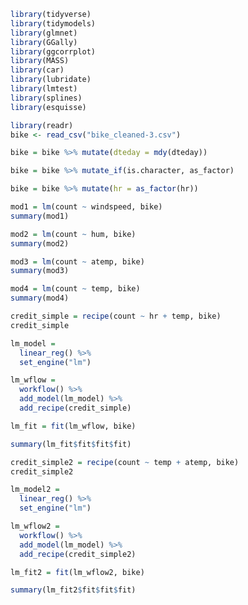 ```r
library(tidyverse)
library(tidymodels)
library(glmnet)
library(GGally)
library(ggcorrplot)
library(MASS)
library(car)
library(lubridate)
library(lmtest)
library(splines)
library(esquisse)
```

```r
library(readr)
bike <- read_csv("bike_cleaned-3.csv")
```

```r
bike = bike %>% mutate(dteday = mdy(dteday))
```

```r
bike = bike %>% mutate_if(is.character, as_factor)
```

```r
bike = bike %>% mutate(hr = as_factor(hr))
```

```r
mod1 = lm(count ~ windspeed, bike)
summary(mod1)

mod2 = lm(count ~ hum, bike)
summary(mod2)

mod3 = lm(count ~ atemp, bike)
summary(mod3)

mod4 = lm(count ~ temp, bike)
summary(mod4)
```


```r
credit_simple = recipe(count ~ hr + temp, bike)
credit_simple
```

```r
lm_model = 
  linear_reg() %>%
  set_engine("lm")
```

```r
lm_wflow = 
  workflow() %>%
  add_model(lm_model) %>%
  add_recipe(credit_simple)
```

```r
lm_fit = fit(lm_wflow, bike)
```

```r
summary(lm_fit$fit$fit$fit)
```

```r
credit_simple2 = recipe(count ~ temp + atemp, bike)
credit_simple2
```


```r
lm_model2 = 
  linear_reg() %>%
  set_engine("lm")
```

```r
lm_wflow2 = 
  workflow() %>%
  add_model(lm_model) %>%
  add_recipe(credit_simple2)
```

```r
lm_fit2 = fit(lm_wflow2, bike)
```

```r
summary(lm_fit2$fit$fit$fit)
```
